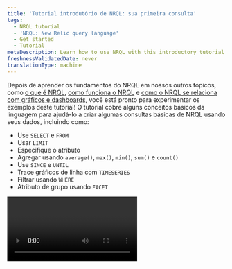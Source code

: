 ```yaml
---
title: 'Tutorial introdutório de NRQL: sua primeira consulta'
tags:
  - NRQL tutorial
  - 'NRQL: New Relic query language'
  - Get started
  - Tutorial
metaDescription: Learn how to use NRQL with this introductory tutorial.
freshnessValidatedDate: never
translationType: machine
---
```


Depois de aprender os fundamentos do NRQL em nossos outros tópicos, como [o que é NRQL](/docs/query-your-data/nrql-new-relic-query-language/get-started/introduction-nrql-new-relics-query-language/), [como funciona o NRQL](/docs/query-your-data/nrql-new-relic-query-language/get-started/introduction-nrql-how-nrql-works/) e [como o NRQL se relaciona com gráficos e dashboards](/docs/query-your-data/nrql-new-relic-query-language/get-started/charts-and-dashboards-with-nrql/), você está pronto para experimentar os exemplos deste tutorial! O tutorial cobre alguns conceitos básicos da linguagem para ajudá-lo a criar algumas consultas básicas de NRQL usando seus dados, incluindo como:

* Use `SELECT` e `FROM`
* Usar `LIMIT`
* Especifique o atributo
* Agregar usando `average()`, `max()`, `min()`, `sum()` e `count()`
* Use `SINCE` e `UNTIL`
* Trace gráficos de linha com `TIMESERIES`
* Filtrar usando `WHERE`
* Atributo de grupo usando `FACET`

<Video id="3UHEHbprs6I" type="youtube" />

### Pré-requisitos

Você só precisa de alguns dados que chegam à plataforma New Relic para acompanhar este tutorial. Se você é novo no New Relic e deseja ver como é fácil usar o NRQL, você pode começar a usar a plataforma gratuitamente e seguir o tutorial. Tudo o que tem a fazer é:

1. [Cadastre-se para uma conta gratuita,](https://newrelic.com/signup) caso ainda não o tenha feito.
2. Use nosso [agente e integração](/docs/infrastructure/host-integrations/get-started/introduction-host-integrations/) para coletar automaticamente dados de qualquer estrutura e ferramentas comuns.
3. Visite o [guia de lançamento rápido](/docs/new-relic-solutions/get-started/quick-launch-guide) para obter um caminho recomendado sobre como configurar o New Relic. Você pode começar a ingerir dados para consulta e estará pronto para usar este ou qualquer outro tutorial desta série.

Pronto para começar? Vamos!

### 1. Crie sua primeira consulta

<Steps>
  <Step>
    O melhor lugar para começar no [criador de consulta](https://one.newrelic.com/data-exploration/query-builder) é observar um único tipo de evento no NRDB chamado `Transaction`, coletado pelo New Relic APM. Toda consulta NRQL deve ter cláusulas `SELECT` e `FROM` : você deve `SELECT` alguns dados e nos informar onde estão `FROM`. Comece com esta consulta básica que seleciona tudo do tipo de evento `Transaction` :

    ```sql
    SELECT *
    FROM Transaction
    ```

    <img title="Select and From query" alt="A screenshot of a query with Select and From" src="/images/queries-nrql_screenshot-crop-tutorial-1.webp" />
  </Step>

  <Step>
    Isso retorna muitos resultados, cada um com um timestamp e uma coleção de atributo. Por enquanto, você deseja apenas um único resultado, portanto pode limitar os resultados a um único registro usando `LIMIT 1`.

    ```sql
    SELECT *
    FROM Transaction
    LIMIT 1
    ```

    <img title="Select, From, and Limit query" alt="A screenshot of a query with Select, From, and Limit" src="/images/queries-nrql_screenshot-crop-tutorial-2.webp" />

    <Callout variant="important">
      Quando `LIMIT` não é fornecido, a consulta retorna o padrão de 100 linhas de tabela para `SELECT *` consulta ou 10 valores agregados para `FACET` consulta e `SELECT (attributes)` consulta. Você pode especificar qualquer limite até o máximo usando `LIMIT MAX`.
    </Callout>
  </Step>

  <Step>
    Agora você tem uma maneira de controlar o volume dos resultados. Mas e se você não quiser todo o atributo? E se você quiser ver apenas pontos de dados específicos? Assim como o SQL, você pode fazer isso com apenas alguns caracteres, substituindo `*` pelo nome do(s) atributo(s) desejado(s). Nesse caso, você pode perguntar o nome de uma transação e o tempo que ela demorou.

    ```sql
    SELECT name, duration
    FROM Transaction
    ```

    Com isso você escreveu uma consulta que pode retornar todos ou alguns atributos específicos de um evento, bem como consultar um número específico de eventos. Chegou a hora da próxima etapa: agregar dados.

    <img title="Select and From with Duration query" alt="A screenshot of a query with Select and From using Duration" src="/images/queries-nrql_screenshot-crop-tutorial-3.webp" />
  </Step>
</Steps>

### 2. Dados agregados

<Steps>
  <Step>
    Às vezes, você pode querer visualizar dados agregados resumidos em vários eventos, em vez de visualizar pontos de dados individuais. É aqui que o NRDB brilha. O NRDB pode verificar bilhões de eventos e fornecer respostas instantâneas e em tempo real a perguntas sobre seus dados. Por exemplo, cada evento `Transaction` tem um atributo de duração que representa quantos segundos a chamada levou para ser executada. Use a consulta a seguir para descobrir a duração média de todos os eventos `Transaction` :

    <SideBySide>
      <Side>
        ```sql
        SELECT average(duration) 
        FROM Transaction
        ```
      </Side>

      <Side>
        <img title="Select average duration from transaction query" alt="A screenshot of a query selecting the average duration from transaction" src="/images/queries-nrql_screenshot-crop-tutorial-4.webp" />
      </Side>
    </SideBySide>
  </Step>

  <Step>
    NRQL possui muitas funções integradas que você pode usar para agregar dados de eventos. As funções comumente usadas incluem `max()`, `min()`,`average()`, `median()` e `percentile()`. Você pode usar a consulta a seguir para perguntar ao NRDB a duração da transação mais lenta dos últimos 60 minutos. Para fazer isso, peça ao NRDB o `max(duration).`

    <SideBySide>
      <Side>
        ```sql
        SELECT max(duration) 
        FROM Transaction
        ```
      </Side>

      <Side>
        <img title="Select maximum duration from transaction query" alt="A screenshot of a query selecting the maximum duration from transaction" src="/images/queries-nrql_screenshot-crop-tutorial-5.webp" />
      </Side>
    </SideBySide>
  </Step>

  <Step>
    Agora você sabe quanto tempo demorou a experiência mais lenta dos clientes nos últimos 60 minutos. Em seguida, encontre o inverso e veja quanto tempo durou a experiência mais rápida solicitando o `min(duration)` ao NRDB.

    <SideBySide>
      <Side>
        ```sql
        SELECT min(duration) 
        FROM Transaction
        ```
      </Side>

      <Side>
        <img title="Select minimum duration from transaction query" alt="A screenshot of a query selecting the minimum duration from transaction" src="/images/queries-nrql_screenshot-crop-tutorial-6.webp" />
      </Side>
    </SideBySide>
  </Step>

  <Step>
    Como você pode ver, `max()` e `min()` retornam pontos de dados importantes. Mas e se você quiser realizar operações aritméticas com os dados? Com `sum()`, você pode fazer adição básica em um atributo numérico. Nesta consulta, use um novo atributo chamado `databaseCallCount`. Este atributo conta o número de chamadas ao banco de dados que cada transação faz. Ao adicioná-los, você pode obter o volume total de chamadas de banco de dados na janela de tempo padrão de 60 minutos (será 0 se seus aplicativos não se comunicarem com um banco de dados).

    <SideBySide>
      <Side>
        ```sql
        SELECT sum(databaseCallCount) 
        FROM Transaction
        ```
      </Side>

      <Side>
        <img title="Select sum of the databaseCallCount from transaction query" alt="A screenshot of a query selecting the sum of the databaseCallCount from transaction" src="/images/queries-nrql_screenshot-crop-tutorial-7.webp" />
      </Side>
    </SideBySide>
  </Step>

  <Step>
    Finalmente, você também pode contar todos os eventos de transação registrados com `count(*)`. Usando esta consulta, você pode contar todos os eventos registrados para todos os aplicativos reportados ao New Relic APM:

    <SideBySide>
      <Side>
        ```sql
        SELECT count(*) 
        FROM Transaction
        ```
      </Side>

      <Side>
        <img title="Select all recorded transactions query" alt="A screenshot of a query selecting all recorded transactions" src="/images/queries-nrql_screenshot-crop-tutorial-8.webp" />
      </Side>
    </SideBySide>

    Agora você pode descobrir muito sobre seus dados: você pode medir os limites do seu desempenho, agrupar dados de eventos e até calcular informações sobre o atributo escolhido. Você escolheu uma duração e calculou os valores `average`, `max` e `min` , adicionou um atributo numérico e contou todos os eventos durante um período de tempo. Manipular dados como esse ajudará quando você quiser apresentar dados em visualizações, o que auxilia na detecção de problemas de desempenho. Chegou a hora da próxima etapa: usar intervalos de tempo.
  </Step>
</Steps>

### 3. Use intervalos de tempo

<Steps>
  <Step>
    Cada dado no NRDB tem um `timestamp` e cada consulta opera em um subconjunto de dados dentro de um intervalo de tempo. Se você não fornecer um intervalo de tempo em sua consulta NRQL, ela retornará os últimos 60 minutos por padrão, como vimos anteriormente. Mas e se você quiser ver dados de diferentes intervalos de tempo? Como você controla a janela de dados que vê? Você pode fazer isso usando palavras-chave `SINCE` e `UNTIL` para fornecer um início e um fim ao intervalo de tempo da sua consulta.

    <SideBySide>
      <Side>
        ```sql
        SELECT average(duration) 
        FROM Transaction 
        SINCE 1 day ago
        ```
      </Side>

      <Side>
        <img title="Select the average duration since 1 day ago query" alt="A screenshot of a query selecting the average duration since 1 day ago" src="/images/queries-nrql_screenshot-crop-tutorial-9.webp" />
      </Side>
    </SideBySide>
  </Step>

  <Step>
    Você também pode especificar intervalos de tempo relativos a quando você faz uma consulta usando palavras-chave como `day`, `week`, `hour`, `minute` ou seus equivalentes no plural. Você também pode usar expressões lógicas como `SINCE today` ou `SINCE this week`.

    <SideBySide>
      <Side>
        ```sql
        SELECT average(duration) 
        FROM Transaction 
        SINCE this week
        ```
      </Side>

      <Side>
        <img title="Select the average duration since 1 week ago" alt="A screenshot of a query selecting the average duration since 1 week ago" src="/images/queries-nrql_screenshot-crop-tutorial-10.webp" />
      </Side>
    </SideBySide>
  </Step>

  <Step>
    Aqui está outra consulta que demonstra intervalos de tempo relativos. Observe que ao especificar um tempo relativo, você precisa incluir a palavra-chave `ago`.

    <SideBySide>
      <Side>
        ```sql
        SELECT average(duration) 
        FROM Transaction 
        SINCE 1 week ago 
        UNTIL 2 days ago
        ```
      </Side>

      <Side>
        <img title="Select the average duration since 1 week ago until 2 days ago" alt="A screenshot of a query selecting the average duration since 1 week ago until 2 days ago" src="/images/queries-nrql_screenshot-crop-tutorial-11.webp" />
      </Side>
    </SideBySide>

    Agora você tem ainda mais controle sobre seus dados. Ao adicionar um período de tempo a uma consulta, você define exatamente qual janela de dados deseja ver. Esses controles permitem que você se concentre nos dados desejados, definindo onde o relatório de dados começa e termina. Você também escolheu a janela e usou termos comuns como `week`, `day`, `hour`, `minute` e seus plurais. Chegou a hora da próxima etapa: consultar uma série temporal.
  </Step>
</Steps>

### 4. Consultar série temporal

<Steps>
  <Step>
    Um caso de uso comum de NRQL é consultar como os valores mudam ao longo do tempo. Esse tipo de consulta fornece dados para gráficos de linhas, gráficos de áreas e outras visualizações. Você já executou algumas consultas para explorar as funções de agregação `average()`, `max()`, `min()`, `sum()` e `count()`. Agora, use este exemplo para ver como pegar qualquer consulta feita com funções de agregação e adicionar a palavra-chave `TIMESERIES` para representar graficamente os valores ao longo do tempo.

    ```sql
    SELECT average(duration) 
    FROM Transaction 
    SINCE 1 day ago 
    TIMESERIES
    ```

    <img title="Select the average duration since 1 day ago over with a time series" alt="A screenshot of a query that selects the average duration since 1 day ago with a time series" src="/images/queries-nrql_screenshot-crop-tutorial-12.webp" />
  </Step>

  <Step>
    Uma consulta de série temporal divide os dados em várias regiões chamadas buckets durante o período especificado. Você pode fazer com que o NRDB escolha um valor para a largura desse intervalo ou escolha o seu próprio. Use esta consulta para pedir ao NRDB que mostre a duração média da transação do aplicativo com os dados retornados organizados em intervalos de 1 hora.

    ```sql
    SELECT average(duration) 
    FROM Transaction 
    SINCE 1 day ago 
    TIMESERIES 1 hour
    ```

    <img title="Select the average duration since 1 day ago using 1 hour buckets" alt="A screenshot of a query selecting the average duration since 1 day ago using 1 hour buckets" src="/images/queries-nrql_screenshot-crop-tutorial-13.webp" />
  </Step>

  <Step>
    Observe que isso pode retornar um gráfico mais plano, já que temos apenas 24 pontos de dados no período de 1 dia que está sendo plotado. Mas e se você quiser ver a granularidade máxima possível? Qualquer consulta de série temporal pode ter até 366 intervalos de dados, o que significa que a granularidade máxima possível por 24 horas é agrupar nossos dados em janelas de 4 minutos. consulte isso usando `TIMESERIES 4 minutes` ou `TIMESERIES MAX`:

    ```sql
    SELECT average(duration) 
    FROM Transaction 
    SINCE 1 day ago 
    TIMESERIES MAX
    ```

    <img title="Select the average duration since 1 day ago using the maximum number of buckets" alt="A screenshot of a query selecting the average duration since 1 ago using the maximum number of buckets" src="/images/queries-nrql_screenshot-crop-tutorial-14.webp" />

    Agora você atingiu novos níveis de visualização de dados, passando de números resumidos para gráficos de linhas de tendências de dados ao longo do tempo. Como você pode ver, usar `TIMESERIES` oferece controle total sobre visualizações, granularidade e média de dados em janelas especificadas. É hora do próximo passo: usar a cláusula `WHERE` .
  </Step>
</Steps>

### 5. Use a cláusula WHERE

<Steps>
  <Step>
    Às vezes, você pode querer que sua consulta opere em um subconjunto específico de dados NRDB. Por exemplo, ao consultar o tempo médio de resposta do seu aplicativo, você pode usar um atributo chamado `transactionType`, que especifica se a transação foi uma transação `Web` ou `Non-Web` (como um cron job ou uma tarefa na fila). Use este exemplo para criar uma consulta que retorne apenas dados do tipo de transação `Web` :

    ```sql
    SELECT average(duration) 
    FROM Transaction 
    WHERE transactionType='Web' 
    TIMESERIES
    ```

    <img title="Select the avarege duration for Web transaction types with a time series" alt="A screenshot of a query selecting the average duration for Web transaction types with a time series" src="/images/queries-nrql_screenshot-crop-tutorial-15.webp" />
  </Step>

  <Step>
    Você também pode combinar `AND` e `OR` para fazer consultas mais complexas, usando parênteses `(` e `)` para controlar como eles funcionam juntos. Esta consulta mostra o tempo médio de resposta de &amp;quot;transações da web que foram mais rápidas que 100ms e tiveram um código de resposta de 200 ou 302. Observe o uso de parênteses para controlar `OR`.

    ```sql
    SELECT average(duration) 
    FROM Transaction 
    WHERE transactionType='Web' 
    AND duration < 0.1 
    AND (httpResponseCode=200 
    OR httpResponseCode=302) 
    TIMESERIES
    ```

    <img title="Select the average duration for Web transaction types with a duration of less than 0.1 seconds with the response codes 200 or 302 with a time series" alt="A screenshot of a query selecting the average duration for Web transaction types with a duration of less than 0.1 seconds with the response codes 200 or 302 with a time series" src="/images/queries-nrql_screenshot-crop-tutorial-16.webp" />

    Até agora, todas as consultas que você fez realizaram ações em todos os dados disponíveis no intervalo de tempo determinado. Mas filtrar dados indesejados também é importante. Os exemplos acima são úteis para filtrar um tipo de transação ou quando ocorre um código de resposta específico. Da mesma forma, você pode filtrar para um `appName` específico, uma transação `name` ou até mesmo um atributo personalizado que você marcou em seus dados. Chegou a hora da etapa final do tutorial: usar a consulta facetada.
  </Step>
</Steps>

### 6. Marque sua consulta

<Steps>
  <Step>
    Freqüentemente, você desejará determinar os valores &quot;N principais&quot; agrupados por um atributo específico. No NRQL, você faz isso usando `FACET`. Por exemplo, você pode consultar as chamadas `Transaction` mais lentas observadas em média, agrupadas por nome. Pense nisso como &amp;quot;facetado pelo nome&amp;quot;.

    <SideBySide>
      <Side>
        ```sql
        SELECT average(duration) 
        FROM Transaction 
        FACET name 
        SINCE 1 day ago
        ```
      </Side>

      <Side>
        <img title="Select the average duration since 1 day ago faceted by name" alt="A screenshot of a query that selects the average duration since 1 day ago faceted by name" src="/images/queries-nrql_screenshot-crop-tutorial-17.webp" />
      </Side>
    </SideBySide>
  </Step>

  <Step>
    Por padrão, uma consulta facetada retorna os 10 principais resultados, mas você pode personalizar quantos resultados são retornados colocando um `LIMIT`. Neste exemplo, use `TIMESERIES` para recuperar os cinco principais resultados exibidos em um gráfico de linhas.

    <SideBySide>
      <Side>
        ```sql
        SELECT average(duration) 
        FROM Transaction 
        FACET name 
        SINCE 3 hours ago 
        LIMIT 5 
        TIMESERIES
        ```
      </Side>

      <Side>
        <img title="Select the average duration from the top 5 results since 3 hours ago grouped by name with a time series" alt="A screenshot of a query selecting the average duration from the top 4 results since 3 hours ago grouped by name with a time series" src="/images/queries-nrql_screenshot-crop-tutorial-18.webp" />
      </Side>
    </SideBySide>
  </Step>

  <Step>
    Mas talvez você não queira um gráfico de linhas ou queira uma lista maior de transações. Ao remover `TIMESERIES`, você pode renderizar um gráfico de barras ou de pizza e pode aumentar o escopo da lista aumentando o `LIMIT`.

    <SideBySide>
      <Side>
        ```sql
        SELECT average(duration) 
        FROM Transaction 
        FACET name 
        SINCE 3 hours ago 
        LIMIT 20
        ```
      </Side>

      <Side>
        <img title="Select the average duration from the top 20 results since 3 hours ago grouped by name without a time series" alt="A screenshot of a query selecting the average duration from the top 20 results since 3 hours ago grouped by name without a time series" src="/images/queries-nrql_screenshot-crop-tutorial-19.webp" />
      </Side>
    </SideBySide>
  </Step>

  <Step>
    Por fim, aqui está uma consulta um pouco mais complexa que compara a quantidade de transações da web, dividida por aplicativo individual que reporta à New Relic:

    ```sql
    SELECT count(*) 
    FROM Transaction 
    WHERE transactionType='Web' 
    FACET appName 
    LIMIT 5 
    SINCE 6 hours ago 
    TIMESERIES
    ```

    <img title="Select all web transactions from the top 5 results since 6 hours ago grouped by appName with a time series" alt="A screenshot of a query selecting all web transactions from the top 5 results since 6 hours ago grouped by appName with a time series" src="/images/queries-nrql_screenshot-crop-tutorial-20.webp" />

    Agrupar ou &quot;facetar&quot; permite que você tenha dimensão com seus dados. Ao aplicar uma função de agregação, você pode usar `FACET` para agrupar por qualquer atributo, padrão ou personalizado, que reporte dados de eventos (assim como a cláusula `WHERE` ). Recomendamos [adicionar um atributo personalizado](/docs/data-apis/custom-data/custom-events/collect-custom-attributes/) aos seus dados ou [relatar um novo evento personalizado](/docs/data-apis/custom-data/custom-events/apm-report-custom-events-attributes/) para permitir que você investigue mais diretamente o conjunto de dados resultante.
  </Step>
</Steps>

Parabéns: você concluiu o primeiro tutorial de NRQL! Se você chegou até aqui, agora conhece os fundamentos da consulta de dados de eventos usando NRQL.

### Qual é o próximo?

Temos ainda mais NRQL para você explorar com mais três tutoriais que cobrem conceitos e casos de uso mais avançados! Recomendamos prosseguir primeiro com o tutorial sobre [como processar seus dados](/docs/query-your-data/nrql-new-relic-query-language/get-started/nrql-tutorial-process-your-data/) , depois passar para o tutorial sobre [como avançar seu dashboard](/docs/query-your-data/nrql-new-relic-query-language/get-started/nrql-tutorial-advanced-dashboarding/) e, finalmente, terminar a série com nosso tutorial sobre as [funções NRQL mais avançadas](/docs/query-your-data/nrql-new-relic-query-language/get-started/nrql-tutorial-advanced-functions/).
